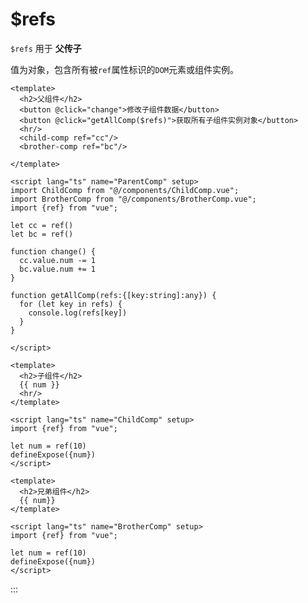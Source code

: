 # $refs

`$refs` 用于 **父传子**

值为对象，包含所有被`ref`属性标识的`DOM`元素或组件实例。



```vue {4,24-28} [父组件]
<template>
  <h2>父组件</h2>
  <button @click="change">修改子组件数据</button>
  <button @click="getAllComp($refs)">获取所有子组件实例对象</button>
  <hr/>
  <child-comp ref="cc"/>
  <brother-comp ref="bc"/>

</template>

<script lang="ts" name="ParentComp" setup>
import ChildComp from "@/components/ChildComp.vue";
import BrotherComp from "@/components/BrotherComp.vue";
import {ref} from "vue";

let cc = ref()
let bc = ref()

function change() {
  cc.value.num -= 1
  bc.value.num += 1
}

function getAllComp(refs:{[key:string]:any}) {
  for (let key in refs) {
  	console.log(refs[key])  
  }
}

</script>
```

```vue [子组件1]
<template>
  <h2>子组件</h2>
  {{ num }}
  <hr/>
</template>

<script lang="ts" name="ChildComp" setup>
import {ref} from "vue";

let num = ref(10)
defineExpose({num})
</script>
```

```vue [子组件2]
<template>
  <h2>兄弟组件</h2>
  {{ num}}
</template>

<script lang="ts" name="BrotherComp" setup>
import {ref} from "vue";

let num = ref(10)
defineExpose({num})
</script>
```

:::

